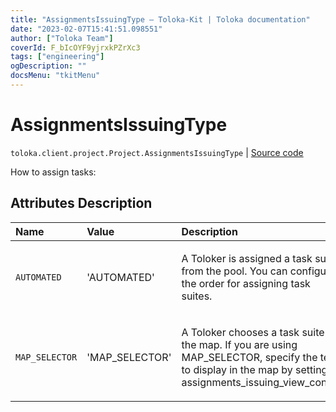 ```yaml
---
title: "AssignmentsIssuingType — Toloka-Kit | Toloka documentation"
date: "2023-02-07T15:41:51.098551"
author: ["Toloka Team"]
coverId: F_bIcOYF9yjrxkPZrXc3
tags: ["engineering"]
ogDescription: ""
docsMenu: "tkitMenu"
---
```


# AssignmentsIssuingType
`toloka.client.project.Project.AssignmentsIssuingType` | [Source code](https://github.com/Toloka/toloka-kit/blob/v1.1.3/src/client/project/__init__.py#L114)

How to assign tasks:

## Attributes Description

| Name | Value | Description |
| :------| :-----------| :----------|
`AUTOMATED`|'AUTOMATED'|<p>A Toloker is assigned a task suite from the pool. You can configure the order for assigning task suites.</p>
`MAP_SELECTOR`|'MAP_SELECTOR'|<p>A Toloker chooses a task suite on the map. If you are using MAP_SELECTOR, specify the text to display in the map by setting assignments_issuing_view_config.</p>